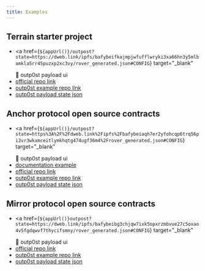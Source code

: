 ```yaml
---
title: Examples
---
```



## Terrain starter project

- <a
    href={`${appUrl()}/outpost?state=https://dweb.link/ipfs/bafybeifkajmpjwfufflwryki3xa66hn3y5mlbamkla5rr45puzxp2xc3vy/rover_generated.json#CONFIG`}
    target="_blank"
  >
    🎇 outp0st payload ui
  </a>
- [official repo link](https://github.com/iboss-ptk/terrain)
- [outp0st example repo link](https://github.com/genolis/outp0st/tree/main/packages/examples/terrain-starter)
- [outp0st payload state json](https://github.com/genolis/outp0st/blob/main/packages/examples/terrain-starter/test.json)

## Anchor protocol open source contracts

- <a
    href={`${appUrl()}/outpost?state=https%3A%2F%2Fdweb.link%2Fipfs%2Fbafybeiaqh7er2yfohcqp6trq56pi2vr3wkxmceitlymkhqtg474ugf36m4%2Frover_generated.json#CONFIG`}
    target="_blank"
  >
    🎇 outp0st payload ui
  </a>
- [documentation example](https://app.outp0st.io/outpost?state=https://dweb.link/ipfs/bafybeiegy6e7adktz3fraccvuq62wdj6wa2x34nvrvzp7wkbahgkq6kw7i/outpost.Rover_generated_10:20:06_AM.1.0.0.1649248371932.json#VES)
- [official repo link](https://github.com/Anchor-Protocol/anchor-token-contracts)
- [outp0st example repo link](https://github.com/genolis/outp0st/tree/main/packages/examples/anchor-token-contracts)
- [outp0st payload state json](https://github.com/genolis/outp0st/blob/main/packages/examples/anchor-token-contracts/test.json)

## Mirror protocol open source contracts

- <a
    href={`${appUrl()}outpost?state=https://dweb.link/ipfs/bafybeibg3chjqw7ixk5opxrzmbvue27c5oxao4v5fgdqwvf7thycifsmny/rover_generated.json#CONFIG`}
    target="_blank"
  >
    🎇 outp0st payload ui
  </a>
- [official repo link](https://github.com/Mirror-Protocol/mirror-contracts)
- [outp0st example repo link](https://github.com/genolis/outp0st/tree/main/packages/examples/mirror-contracts)
- [outp0st payload state json](https://github.com/genolis/outp0st/blob/main/packages/examples/mirror-contracts/test.json)
